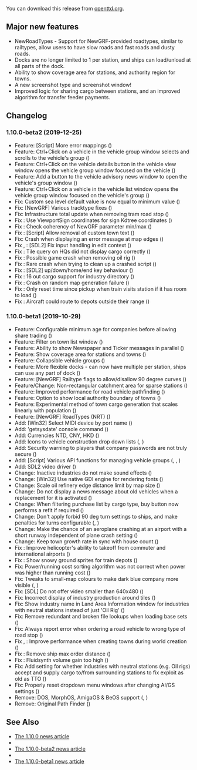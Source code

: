 {{en/-}}
{{en/OTTDVersions}}

{{en/Release|prev=OpenTTD 1.9.3|next=OpenTTD 1.10.1|date=2020-04-01}}

You can download this release from [https://www.openttd.org/download-stable/1.10.0 openttd.org].

==Major new features==
* NewRoadTypes - Support for NewGRF-provided roadtypes, similar to railtypes, allow users to have slow roads and fast roads and dusty roads.
* Docks are no longer limited to 1 per station, and ships can load/unload at all parts of the dock.
* Ability to show coverage area for stations, and authority region for towns.
* A new screenshot type and screenshot window!
* Improved logic for sharing cargo between stations, and an improved algorithm for transfer feeder payments.

==Changelog==
=== 1.10.0-beta2 (2019-12-25) ===
* Feature: [Script] More error mappings ({{en/GHIssue|7857}})
* Feature: Ctrl+Click on a vehicle in the vehicle group window selects and scrolls to the vehicle's group ({{en/GHIssue|7800}})
* Feature: Ctrl+Click on the vehicle details button in the vehicle view window opens the vehicle group window focused on the vehicle ({{en/GHIssue|7800}})
* Feature: Add a button to the vehicle advisory news window to open the vehicle's group window ({{en/GHIssue|7800}})
* Feature: Ctrl+Click on a vehicle in the vehicle list window opens the vehicle group window focused on the vehicle's group ({{en/GHIssue|7800}})
* Fix: Custom sea level default value is now equal to minimum value ({{en/GHIssue|7866}})
* Fix: [NewGRF] Various tracktype fixes ({{en/GHIssue|7863}})
* Fix: Infrastructure total update when removing tram road stop ({{en/GHIssue|7856}})
* Fix {{en/GHIssue|7847}}: Use ViewportSign coordinates for sign Kdtree coordinates ({{en/GHIssue|7849}})
* Fix {{en/GHIssue|7836}}: Check coherency of NewGRF parameter min/max ({{en/GHIssue|7840}})
* Fix {{en/GHIssue|7673}}: [Script] Allow removal of custom town text ({{en/GHIssue|7834}})
* Fix: Crash when displaying an error message at map edges ({{en/GHIssue|7833}})
* Fix {{en/GHIssue|7783}}, {{en/GHIssue|7816}}: [SDL2] Fix input handling in edit context ({{en/GHIssue|7825}})
* Fix {{en/GHIssue|7697}}: Tile query on HQs did not display cargo correctly ({{en/GHIssue|7824}})
* Fix {{en/GHIssue|7820}}: Possible game crash when removing oil rig ({{en/GHIssue|7821}})
* Fix {{en/GHIssue|7606}}: Rare crash when trying to clean up a crashed script ({{en/GHIssue|7819}})
* Fix {{en/GHIssue|7784}}: [SDL2] up/down/home/end key behaviour ({{en/GHIssue|7815}})
* Fix {{en/GHIssue|7631}}: 16 out cargo support for industry directory ({{en/GHIssue|7809}})
* Fix {{en/GHIssue|7646}}: Crash on random map generation failure ({{en/GHIssue|7805}})
* Fix {{en/GHIssue|7430}}: Only reset time since pickup when train visits station if it has room to load ({{en/GHIssue|7595}})
* Fix {{en/GHIssue|5405}}: Aircraft could route to depots outside their range ({{en/GHIssue|7104}})


=== 1.10.0-beta1 (2019-10-29) ===
* Feature: Configurable minimum age for companies before allowing share trading ({{en/GHIssue|7780}})
* Feature: Filter on town list window ({{en/GHIssue|7621}})
* Feature: Ability to show Newspaper and Ticker messages in parallel ({{en/GHIssue|7612}})
* Feature: Show coverage area for stations and towns ({{en/GHIssue|7446}})
* Feature: Collapsible vehicle groups ({{en/GHIssue|7417}})
* Feature: More flexible docks - can now have multiple per station, ships can use any part of dock ({{en/GHIssue|7380}})
* Feature: [NewGRF] Railtype flags to allow/disallow 90 degree curves ({{en/GHIssue|7352}})
* Feature/Change: Non-rectangular catchment area for sparse stations ({{en/GHIssue|7235}})
* Feature: Improved performance for road vehicle pathfinding ({{en/GHIssue|7261}})
* Feature: Option to show local authority boundary of towns ({{en/GHIssue|7025}})
* Feature: Experimental method of town cargo generation that scales linearly with population ({{en/GHIssue|6965}})
* Feature: [NewGRF] RoadTypes (NRT) ({{en/GHIssue|6811}})
* Add: [Win32] Select MIDI device by port name ({{en/GHIssue|7666}})
* Add: 'getsysdate' console command ({{en/GHIssue|7658}})
* Add: Currencies NTD, CNY, HKD ({{en/GHIssue|7596}})
* Add: Icons to vehicle construction drop down lists ({{en/GHIssue|7358}}, {{en/GHIssue|7485}})
* Add: Security warning to players that company passwords are not truly secure ({{en/GHIssue|7351}})
* Add: [Script] Various API functions for managing vehicle groups ({{en/GHIssue|7225}}, {{en/GHIssue|7336}}, {{en/GHIssue|7716}})
* Add: SDL2 video driver ({{en/GHIssue|7086}})
* Change: Inactive industries do not make sound effects ({{en/GHIssue|7752}})
* Change: [Win32] Use native GDI engine for rendering fonts ({{en/GHIssue|7572}})
* Change: Scale oil refinery edge distance limit by map size ({{en/GHIssue|7514}})
* Change: Do not display a news message about old vehicles when a replacement for it is activated ({{en/GHIssue|7401}})
* Change: When filtering purchase list by cargo type, buy button now performs a refit if required ({{en/GHIssue|7301}})
* Change: Don't apply forbid 90 deg turn settings to ships, and make penalties for turns configurable ({{en/GHIssue|7289}}, {{en/GHIssue|7372}})
* Change: Make the chance of an aeroplane crashing at an airport with a short runway independent of plane crash setting ({{en/GHIssue|7302}})
* Change: Keep town growth rate in sync with house count ({{en/GHIssue|6777}})
* Fix {{en/GHIssue|6219}}: Improve helicopter's ability to takeoff from commuter and international airports ({{en/GHIssue|7710}})
* Fix {{en/GHIssue|6407}}: Show snowy ground sprites for train depots ({{en/GHIssue|7671}})
* Fix: Power/running cost sorting algorithm was not correct when power was higher than running cost ({{en/GHIssue|7561}})
* Fix: Tweaks to small-map colours to make dark blue company more visible ({{en/GHIssue|7436}}, {{en/GHIssue|7450}})
* Fix: [SDL] Do not offer video smaller than 640x480 ({{en/GHIssue|7442}})
* Fix: Incorrect display of industry production around tiles ({{en/GHIssue|7426}})
* Fix: Show industry name in Land Area Information window for industries with neutral stations instead of just 'Oil Rig' ({{en/GHIssue|7349}})
* Fix: Remove redundant and broken file lookups when loading base sets ({{en/GHIssue|7348}})
* Fix: Always report error when ordering a road vehicle to wrong type of road stop ({{en/GHIssue|7316}})
* Fix {{en/GHIssue|7043}}, {{en/GHIssue|7274}}: Improve performance when creating towns during world creation ({{en/GHIssue|7284}})
* Fix {{en/GHIssue|7062}}: Remove ship max order distance ({{en/GHIssue|7279}})
* Fix {{en/GHIssue|7189}}: Fluidsynth volume gain too high ({{en/GHIssue|7253}})
* Fix: Add setting for whether industries with neutral stations (e.g. Oil rigs) accept and supply cargo to/from surrounding stations to fix exploit as old as TTO ({{en/GHIssue|7234}})
* Fix: Properly reset dropdown menu windows after changing AI/GS settings ({{en/GHIssue|7092}})
* Remove: DOS, MorphOS, AmigaOS & BeOS support ({{en/GHIssue|7326}}, {{en/GHIssue|7388}})
* Remove: Original Path Finder ({{en/GHIssue|7245}})


==See Also==
* [https://www.openttd.org/news/2020/04/01/openttd-1-10-0.html The 1.10.0 news article]
* {{en/Forum|topic=86237|post=1227866|Forum post for 1.10.0-beta2}}
* [https://www.openttd.org/news/2019/12/25/openttd-1-10-0-beta2.html The 1.10.0-beta2 news article]
* {{en/Forum|topic=86237|Forum topic for 1.10.0-beta1}}
* [https://www.openttd.org/news/2019/10/29/openttd-1-10-0-beta1.html The 1.10.0-beta1 news article]